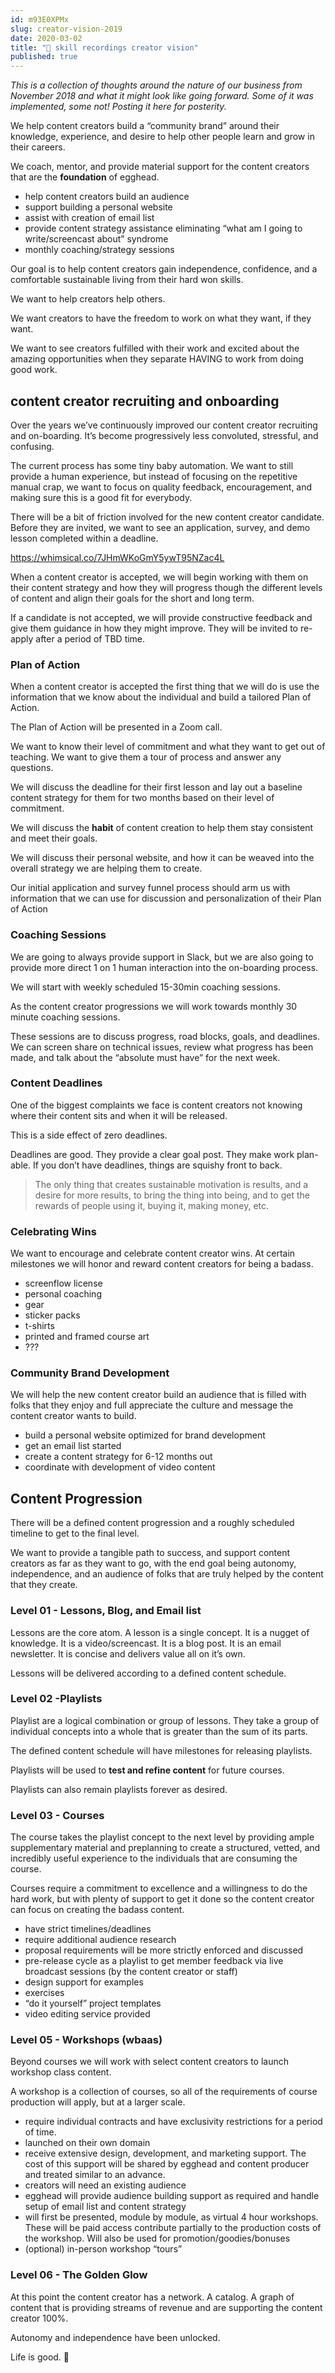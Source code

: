 ```yaml
---
id: m93E0XPMx
slug: creator-vision-2019
date: 2020-03-02
title: "🧠 skill recordings creator vision"
published: true
---
```

_This is a collection of thoughts around the nature of our business from November 2018 and what it might look like going forward. Some of it was implemented, some not! Posting it here for posterity._

We help content creators build a “community brand” around their knowledge, experience, and desire to help other people learn and grow in their careers. 

We coach, mentor, and provide material support for the content creators that are the **foundation** of egghead.


- help content creators build an audience
- support building a personal website
- assist with creation of email list
- provide content strategy assistance eliminating “what am I going to write/screencast about” syndrome
- monthly coaching/strategy sessions

Our goal is to help content creators gain independence, confidence, and a comfortable sustainable living from their hard won skills. 

We want to help creators help others. 

We want creators to have the freedom to work on what they want, if they want. 

We want to see creators fulfilled with their work and excited about the amazing opportunities when they separate HAVING to work from doing good work.

## content creator recruiting and onboarding

Over the years we’ve continuously improved our content creator recruiting and on-boarding. It’s become progressively less convoluted, stressful, and confusing.

The current process has some tiny baby automation. We want to still provide a human experience, but instead of focusing on the repetitive manual crap, we want to focus on quality feedback, encouragement, and making sure this is a good fit for everybody.

There will be a bit of friction involved for the new content creator candidate. Before they are invited, we want to see an application, survey, and demo lesson completed within a deadline.

https://whimsical.co/7JHmWKoGmY5ywT95NZac4L

When a content creator is accepted, we will begin working with them on their content strategy and how they will progress though the different levels of content and align their goals for the short and long term.

If a candidate is not accepted, we will provide constructive feedback and give them guidance in how they might improve. They will be invited to re-apply after a period of TBD time.

### Plan of Action

When a content creator is accepted the first thing that we will do is use the information that we know about the individual and build a tailored Plan of Action.

The Plan of Action will be presented in a Zoom call.

We want to know their level of commitment and what they want to get out of teaching. We want to give them a tour of process and answer any questions.

We will discuss the deadline for their first lesson and lay out a baseline content strategy for them for two months based on their level of commitment.

We will discuss the **habit** of content creation to help them stay consistent and meet their goals.

We will discuss their personal website, and how it can be weaved into the overall strategy we are helping them to create.

Our initial application and survey funnel process should arm us with information that we can use for discussion and personalization of their Plan of Action

### Coaching Sessions

We are going to always provide support in Slack, but we are also going to provide more direct 1 on 1 human interaction into the on-boarding process.

We will start with weekly scheduled 15-30min coaching sessions.

As the content creator progressions we will work towards monthly 30 minute coaching sessions.

These sessions are to discuss progress, road blocks, goals, and deadlines. We can screen share on technical issues, review what progress has been made, and talk about the “absolute must have” for the next week.

### Content Deadlines

One of the biggest complaints we face is content creators not knowing where their content sits and when it will be released.

This is a side effect of zero deadlines.

Deadlines are good. They provide a clear goal post. They make work plan-able. If you don’t have deadlines, things are squishy front to back.


> The only thing that creates sustainable motivation is results, and a desire for more results, to bring the thing into being, and to get the rewards of people using it, buying it, making money, etc.
### Celebrating Wins

We want to encourage and celebrate content creator wins. At certain milestones we will honor and reward content creators for being a badass.

- screenflow license
- personal coaching
- gear
- sticker packs
- t-shirts
- printed and framed course art
- ???

### Community Brand Development

We will help the new content creator build an audience that is filled with folks that they enjoy and full appreciate the culture and message the content creator wants to build.

- build a personal website optimized for brand development
- get an email list started
- create a content strategy for 6-12 months out
- coordinate with development of video content
## Content Progression

There will be a defined content progression and a roughly scheduled timeline to get to the final level.

We want to provide a tangible path to success, and support content creators as far as they want to go, with the end goal being autonomy, independence, and an audience of folks that are truly helped by the content that they create.

### Level 01 - Lessons, Blog, and Email list

Lessons are the core atom. A lesson is a single concept. It is a nugget of knowledge. It is a video/screencast. It is a blog post. It is an email newsletter. It is concise and delivers value all on it’s own.

Lessons will be delivered according to a defined content schedule.

### Level 02 -Playlists

Playlist are a logical combination or group of lessons. They take a group of individual concepts into a whole that is greater than the sum of its parts.

The defined content schedule will have milestones for releasing playlists.

Playlists will be used to **test and refine content** for future courses.

Playlists can also remain playlists forever as desired.

### Level 03 - Courses

The course takes the playlist concept to the next level by providing ample supplementary material and preplanning to create a structured, vetted, and incredibly useful experience to the individuals that are consuming the course.

Courses require a commitment to excellence and a willingness to do the hard work, but with plenty of support to get it done so the content creator can focus on creating the badass content.

- have strict timelines/deadlines
- require additional audience research
- proposal requirements will be more strictly enforced and discussed
- pre-release cycle as a playlist to get member feedback via live broadcast sessions (by the content creator or staff)
- design support for examples
- exercises
- “do it yourself” project templates
- video editing service provided

### Level 05 - Workshops (wbaas)

Beyond courses we will work with select content creators to launch workshop class content.

A workshop is a collection of courses, so all of the requirements of course production will apply, but at a larger scale.

- require individual contracts and have exclusivity restrictions for a period of time.
- launched on their own domain
- receive extensive design, development, and marketing support. The cost of this support will be shared by egghead and content producer and treated similar to an advance.
- creators will need an existing audience
- egghead will provide audience building support as required and handle setup of email list and content strategy
- will first be presented, module by module, as virtual 4 hour workshops. These will be paid access contribute partially to the production costs of the workshop. Will also be used for promotion/goodies/bonuses
- (optional) in-person workshop “tours”

### Level 06 - The Golden Glow


<ResponsiveEmbed src='https://www.youtube.com/embed/GRSaFqiNHng' allowfullscreen />

At this point the content creator has a network. A catalog. A graph of content that is providing streams of revenue and are supporting the content creator 100%. 

Autonomy and independence have been unlocked.

Life is good. 💖

